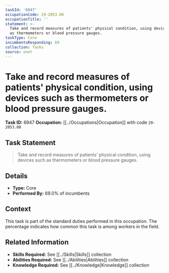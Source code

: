 ```yaml
---
taskId: '6947'
occupationCode: 29-2053.00
occupationTitle: ''
statement: >-
  Take and record measures of patients' physical condition, using devices such
  as thermometers or blood pressure gauges.
taskType: Core
incumbentsResponding: 69
collection: Tasks
source: onet
---
```

# Take and record measures of patients' physical condition, using devices such as thermometers or blood pressure gauges.

**Task ID:** 6947
**Occupation:** [[../Occupations|Occupation]] with code `29-2053.00`

## Task Statement

> Take and record measures of patients' physical condition, using devices such as thermometers or blood pressure gauges.

## Details

- **Type:** Core
- **Performed By:** 69.0% of incumbents

## Context

This task is part of the standard duties performed in this occupation. The percentage indicates how common this task is among workers in the field.

## Related Information

- **Skills Required:** See [[../Skills|Skills]] collection
- **Abilities Required:** See [[../Abilities|Abilities]] collection
- **Knowledge Required:** See [[../Knowledge|Knowledge]] collection
